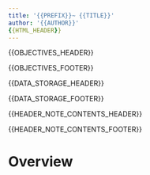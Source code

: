 ```yaml
---
title: '{{PREFIX}}~ {{TITLE}}'
author: '{{AUTHOR}}'
{{HTML_HEADER}}
---
```




{{OBJECTIVES_HEADER}}



{{OBJECTIVES_FOOTER}}



{{DATA_STORAGE_HEADER}}


{{DATA_STORAGE_FOOTER}}



{{HEADER_NOTE_CONTENTS_HEADER}}



{{HEADER_NOTE_CONTENTS_FOOTER}}



# Overview



































































